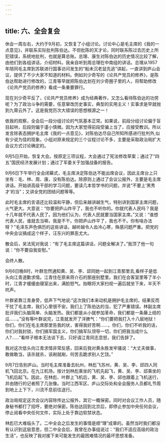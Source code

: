 ```yaml
---
---
---
```

title: 六、全会复会
---




休会一周左右，大约于9月初，又恢复了小组讨论。讨论中心是毛主席的《我的一点意见》，并联系实际批判陈伯达。不但批陈的天才论，同时联系陈过去历史上所犯错误，系统地批判，也就是算总账。总理、康生对陈伯达的历史情况比较了解，由他们到各组讲话，介绍材料。我亲自听到周总理在中南组的讲话。总理从1957年陪同毛主席到苏联进行国事访问发生的“船未沉老鼠先逃”讲起，一直讲到庐山会议，提供了不少大家不知道的材料。例如刘少奇写的《论共产党员的修养》，是陈伯达帮助进行修改的，江青等早就把陈伯达划在刘少奇圈子里的人，将帮助修改《论共产党员的修养》看成一条重要罪行。

现在刘少奇平反了，《论共产党员修养》成为经典著作，又怎么看待陈伯达的功劳呢？为了政治斗争的需要，任意窜改历史事实，典型的实用主义！实事求是早就抛到九霄云外了。这是我党历次大错误的思想根源之一！

依我的观察，全会后一段分组讨论的气氛基本正常。如果说，前段分组讨论偏于盲目起哄，后段则偏于谨小慎微。因为大家觉得前段受骗上当了，应接受教训。所以发言除表态拥护毛主席《我的一点意见》，对陈伯达尽自己所知所感进行批判外,似有少说为佳的现象。小组对原来规定的三个议程讨论不多，主要是采取政治局扩大会议方式讨论确定的。

9月5日开始，恢复大会。按原定三项议程，大会通过了宪法修改草案；通过了“四五”国民经济发展计划；通过了军委关于加强战备的报告。

9月6日下午举行全会闭幕式，毛主席决定陈伯达不能出席会议，因此主席台上只坐有：毛、林、周、康，没有陈伯达。除原则上通过了会议公报外，主要是毛主席讲话。开始讲高级干部的学习问题，要读几本哲学书的问题，并说“不要上‘黑秀才’的当”；又讲全党的团结问题等等。

此时毛主席的言语还比较温和平静，但后来越讲越生气，特别讲到国家主席问题，火气更大。大意说：“你要把庐山炸平了，我也不听你的。你就代表人民吗？我是十几年就不代表人民了。因为他们认为，代表人民就要当国家主席。”又说：“谁想代表人民，谁就去当嘛，我是不干。你把庐山炸平了，我也不干。你有啥办法呀？”毛泽东声色俱历的这些讲话，越听越令人齿冷心寒，殊感问题严重。把党的中央会议搞成这个样子，汪东兴的罪恶尤大。

散会后，吴法宪对我说：“有了毛主席这篇讲话，问题全解决了。”我顶了他一句说：“你不要自我安慰。”

会终人散。

9月6日晚8时，叶群忽然通知黄、吴、李、邱同她一起到江青那里去,看样子是低头向江青道歉求情。江青住在原来蒋介石的那座别墅里。我们在会客室里等了半小时，江青才缓缓由寝室出来，满脸怒气。抬眼将大家扫视一遍后就坐下来，半天不吭声。

叶群紧靠江青身旁，低声下气地说:“这次我们本来动机是拥护毛主席的，结果反而干扰了毛主席，我们心里很不安。我们上了陈伯达的当，犯了严重错误。林副主席批评我们头脑简单、头脑发热。我们都是从小就参加革命，我们都是一条藤上结的瓜……。”没有等叶群说完，江青就发开了洋脾气：“你们要把我打入十八层地狱！你们，你们在毛主席那里告我的状，害得我好苦啊……，你们，你们不听我的话，你们对我封锁，你们搞军国主义，你们搞军队领导一切，你们把我当成什么人?……”看样子根本无法谈下去，只好请江青同志息怒，我们告辞了。

我对这次低头向江青求情非常反感，回来后我对黄永胜发牢骚说：“大丈夫做事，敢做敢当，该杀就杀，该剐就剐，何苦去跪求别人乞饶。”

9月7日告别庐山。当时毛主席准备去杭州，林彪飞苏州，黄、吴、李、邱四人同机飞回北京。在九江机场，按计划林彪乘坐的飞机先起飞，黄、吴、李、邱乘坐的飞机后起飞。因此，在林彪、叶群上飞机后，黄、吴、李、邱也跟着上飞机送行，并由随行的记者照了几张像。当时江西军区、庐山交际处和全会服务人员都礼节周到地上上下下，川流不息前往送行。

政治局规定这次会议内容除传达公报外，其它一概保密。同时对会议工作人员，随身秘书都打了招呼，要绝对保密。陈伯达回到北京后，即停止参加中央任何会议，停止阅看中央任何文件，实际上处于靠边软禁状态。

林彪已大难临头了。二中全会之后发生的事情是顺“理”成章的。虽然当时我们都没有认识到这层意思，但二中全会后，我曾在办事组说过：“我们不适应高级的政治生活”，也反映了我对接下来可能发生的最困难情况的最坏思想准备。